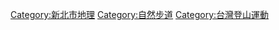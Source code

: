 [[Category:新北市地理|Category:新北市地理]]
[[Category:自然步道|Category:自然步道]]
[[Category:台灣登山運動|Category:台灣登山運動]]